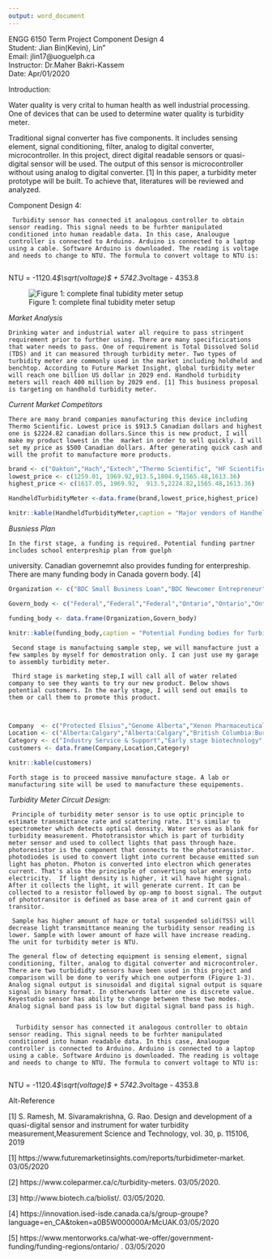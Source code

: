 ```yaml
---
output: word_document
---  
```


ENGG 6150 Term Project Component Design 4    
Student: Jian Bin(Kevin), Lin"  
Email: jlin17@uoguelph.ca  
Instructor: Dr.Maher Bakri-Kassem  
Date: Apr/01/2020   

\newpage  

Introduction:

Water quality is very crital to human health as well industrial processing. One of devices that can be used to determine water quality is turbidity meter. 

Traditional signal converter has five components. It includes sensing element, signal conditioning, filter, analog to digital converter, microcontroller. In this project, direct digital readable sensors or quasi-digital sensor will be used. The output of this sensor is
microcontroller without using analog to digital converter. [1] In this paper, a turbidity meter prototype will be built. To achieve that, literatures will be reviewed and analyzed.


Component Design 4:
 
     Turbidity sensor has connected it analogous controller to obtain sensor reading. This signal needs to be furhter manipulated conditioned into human readable data. In this case, Analougue controller is connected to Arduino. Arduino is connected to a laptop using a cable. Software Arduino is downloaded. The reading is voltage and needs to change to NTU. The formula to convert voltage to NTU is: 
     
NTU = -1120.4*$\sqrt(voltage)$ + 5742.3*voltage - 4353.8  




![Figure 1: complete final tubidity meter setup](C:/Users/klin/Desktop/KL/Training/Master/Courses/UoG_Bioinstrumentation/Project/Report/picture/audrui.jpg)


*Market Analysis*

    Drinking water and industrial water all require to pass stringent requirement prior to further using. There are many specificications that water needs to pass. One of requirement is Total Dissolved Solid (TDS) and it can measured through turbidity meter. Two types of turbidity meter are commonly used in the market including holdheld and benchtop. According to Future Market Insight, global turbidity meter will reach one billion US dollar in 2029 end. Handhold turbidity meters will reach 400 million by 2029 end. [1] This business proposal is targeting on handhold turbidity meter.  


*Current Market Competitors*
    
    There are many brand companies manufacturing this device including Thermo Scientific. Lowest price is $913.5 Canadian dollars and highest one is $2224.82 canadian dollars.Since this is new product, I will make my product lowest in the  market in order to sell quickly. I will set my price as $500 Canadian dollars. After generating quick cash and will the profit to manufacture more products. 
```r
brand <- c("Oakton","Hach","Extech","Thermo Scientific", "HF Scientific","Lovibond")
lowest_price <- c(1259.01, 1969.92,913.5,1804.9,1565.48,1613.36)
highest_price <- c(1617.05, 1969.92,  913.5,2224.82,1565.48,1613.36)

HandheldTurbidityMeter <-data.frame(brand,lowest_price,highest_price)

knitr::kable(HandheldTurbidityMeter,caption = "Major vendors of Handheld Turbidity Meter")

```


*Busniess Plan*

    In the first stage, a funding is required. Potential funding partner includes school enterpreship plan from guelph
university. Canadian governemnt also provides funding for enterpreship. There are many funding body in Canada govern body. [4]

```r
Organization <- c("BDC Small Business Loan","BDC Newcomer Entrepreneur","Canada Small Business Financicing Program","MaRS Investment Accelerator Fund","OCE Market Readiness Program", "OCE Voucher Programs")

Govern_body <- c("Federal","Federal","Federal","Ontario","Ontario","Ontario")

funding_body <- data.frame(Organization,Govern_body)

knitr::kable(funding_body,caption = "Potential Funding bodies for Turbidity Meter Startup")

```

     Second stage is manufactuing sample step, we will manufacture just a few samples by myself for demostration only. I can just use my garage to assembly turbidity meter.  

     Third stage is marketing step,I will call all of water related company to see they wants to try our new product. Below shows potential customers. In the early stage, I will send out emails to them or call them to promote this product. 
     
     
```r
Company  <- c("Protected Elsius","Genome Alberta","Xenon Pharmaceuticals Inc", "Takeda Canada Inc","BIOTECanada","MaRS Discovery District","University of Waterloo","Merck Canada","Pfizer Canada Inc","Valeant Canada","BioAuxilium Research")
Location <- c("Alberta:Calgary","Alberta:Calgary","British Columbia:Burnaby","Ontarion:Oakville","Ontario:Ottawa","Ontario:Toronto","Ontario :Waterloo","Quebec:Kirkland","Quebec:Kirkland","Quebec:Montreal","Quebec:St Laurent")
Category <- c("Industry Service & Support","Early stage biotechnology","Early stage biotechnology","Commercial biotechnolgoy","Industry Organization","Incubator & Accelerator","Research and Academia","Commercial biotechnology","Commercial biotechnology", "Industry Service & Support","Commercial biotechnology")
customers <- data.frame(Company,Location,Category)

knitr::kable(customers)
```



    Forth stage is to proceed massive manufacture stage. A lab or manufacturing site will be used to manufacture these equipements. 




*Turbidity Meter Circuit Design:*

     Principle of turbidity meter sensor is to use optic principle to estimate transmittance rate and scattering rate. It's similar to spectrometer which detects optical density. Water serves as blank for turbidity measurement. Phototransistor which is part of turbidity meter sensor and used to collect lights that pass through haze. photoresistor is the component that connects to the phototransistor. photodiodes is used to convert light into current because emitted sun light has photon. Photon is converted into electron which generates current. That's also the princinple of converting solar energy into electricity.  If light density is higher, it wil have hight signal. After it collects the light, it will generate current. It can be collected to a resistor followed by op-amp to boost signal. The output of phototransitor is defined as base area of it and current gain of transitor.

     Sample has higher amount of haze or total suspended solid(TSS) will decrease light transmittance meaning the turbidity sensor reading is lower. Sample with lower amount of haze will have increase reading. The unit for turbidity meter is NTU.
     
    The general flow of detecting equipment is sensing element, signal conditioning, filter, analog to digital converter and microcontroler. There are two turbididty sensors have been used in this project and comparison will be done to verify which one outperform (Figure 1-3). Analog signal output is sinusoidal and digital signal output is square signal in binary format. In otherwords latter one is discrete value. Keyestudio sensor has ability to change between these two modes. Analog signal band pass is low but digital signal band pass is high.   
    
    
      Turbidity sensor has connected it analogous controller to obtain sensor reading. This signal needs to be furhter manipulated conditioned into human readable data. In this case, Analougue controller is connected to Arduino. Arduino is connected to a laptop using a cable. Software Arduino is downloaded. The reading is voltage and needs to change to NTU. The formula to convert voltage to NTU is: 
     
NTU = -1120.4*$\sqrt(voltage)$ + 5742.3*voltage - 4353.8  





Alt-Reference


[1] S. Ramesh, M. Sivaramakrishna, G. Rao. Design and development of a quasi-digital sensor and instrument for water turbidity measurement,Measurement Science and Technology, vol. 30, p. 115106, 2019 



[1] https://www.futuremarketinsights.com/reports/turbidimeter-market. 03/05/2020

[2] https://www.coleparmer.ca/c/turbidity-meters. 03/05/2020.

[3] http://www.biotech.ca/biolist/. 03/05/2020. 
 
[4] https://innovation.ised-isde.canada.ca/s/group-groupe?language=en_CA&token=a0B5W000000ArMcUAK.03/05/2020

[5] https://www.mentorworks.ca/what-we-offer/government-funding/funding-regions/ontario/ . 03/05/2020






